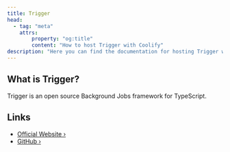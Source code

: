 ```yaml
---
title: Trigger
head:
  - tag: "meta"
    attrs:
        property: "og:title"
        content: "How to host Trigger with Coolify"
description: "Here you can find the documentation for hosting Trigger with Coolify."
---
```



<Badge text="One-click setup." variant="note" size="large" />

## What is Trigger?

Trigger is an open source Background Jobs framework for TypeScript.

## Links

- [Official Website ›](https://trigger.dev)
- [GitHub ›](https://github.com/triggerdotdev/trigger.dev)

